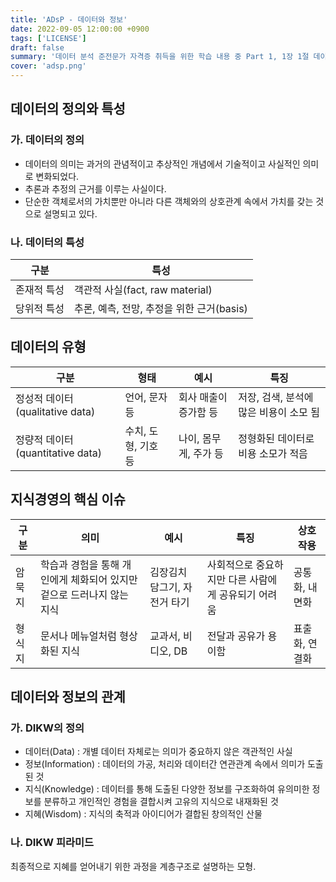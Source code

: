 ```yaml
---
title: 'ADsP - 데이터와 정보'
date: 2022-09-05 12:00:00 +0900
tags: ['LICENSE']
draft: false
summary: '데이터 분석 준전문가 자격증 취득을 위한 학습 내용 중 Part 1, 1장 1절 데이터와 정보 챕터 정리 내용'
cover: 'adsp.png'
---
```


## 데이터의 정의와 특성

### 가. 데이터의 정의

- 데이터의 의미는 과거의 관념적이고 추상적인 개념에서 기술적이고 사실적인 의미로 변화되었다.
- 추론과 추정의 근거를 이루는 사실이다.
- 단순한 객체로서의 가치뿐만 아니라 다른 객체와의 상호관계 속에서 가치를 갖는 것으로 설명되고 있다.

### 나. 데이터의 특성

|구분|특성|
|---|---|
|존재적 특성|객관적 사실(fact, raw material)|
|당위적 특성|추론, 예측, 전망, 추정을 위한 근거(basis)|

## 데이터의 유형

|구분|형태|예시|특징|
|---|---|---|---|
|정성적 데이터(qualitative data)|언어, 문자 등|회사 매출이 증가함 등|저장, 검색, 분석에 많은 비용이 소모 됨|
|정량적 데이터(quantitative data)|수치, 도형, 기호 등|나이, 몸무게, 주가 등|정형화된 데이터로 비용 소모가 적음|
## 지식경영의 핵심 이슈

|구분|의미|예시|특징|상호작용|
|---|---|---|---|---|
|암묵지|학습과 경험을 통해 개인에게 체화되어 있지만 겉으로 드러나지 않는 지식|김장김치 담그기, 자전거 타기|사회적으로 중요하지만 다른 사람에게 공유되기 어려움|공통화, 내면화|
|형식지|문서나 메뉴얼처럼 형상화된 지식|교과서, 비디오, DB|전달과 공유가 용이함|표출화, 연결화|

## 데이터와 정보의 관계

### 가. DIKW의 정의

- 데이터(Data) : 개별 데이터 자체로는 의미가 중요하지 않은 객관적인 사실
- 정보(Information) : 데이터의 가공, 처리와 데이터간 연관관계 속에서 의미가 도출된 것
- 지식(Knowledge) : 데이터를 통해 도출된 다양한 정보를 구조화하여 유의미한 정보를 분류하고 개인적인 경험을 결합시켜 고유의 지식으로 내재화된 것
- 지혜(Wisdom) : 지식의 축적과 아이디어가 결합된 창의적인 산물

### 나. DIKW 피라미드

최종적으로 지혜를 얻어내기 위한 과정을 계층구조로 설명하는 모형.